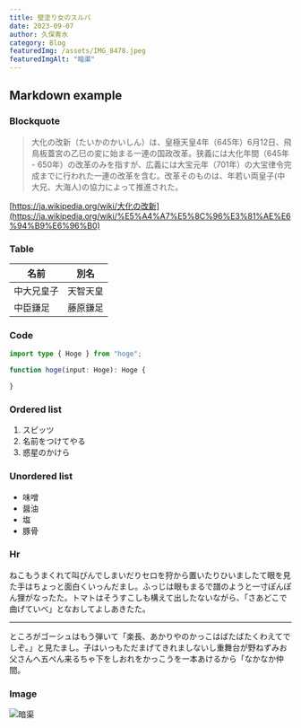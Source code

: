 ```yaml
---
title: 壁塗り女のスルバ
date: 2023-09-07
author: 久保青水
category: Blog
featuredImg: /assets/IMG_8478.jpeg
featuredImgAlt: "暗渠"
---
```


## Markdown example

### Blockquote

> 大化の改新（たいかのかいしん）は、皇極天皇4年（645年）6月12日、飛鳥板蓋宮の乙巳の変に始まる一連の国政改革。狭義には大化年間（645年 - 650年）の改革のみを指すが、広義には大宝元年（701年）の大宝律令完成までに行われた一連の改革を含む。改革そのものは、年若い両皇子(中大兄、大海人)の協力によって推進された。

[https://ja.wikipedia.org/wiki/大化の改新](https://ja.wikipedia.org/wiki/%E5%A4%A7%E5%8C%96%E3%81%AE%E6%94%B9%E6%96%B0)

### Table

| 名前 | 別名 |
|-----|-----|
| 中大兄皇子 | 天智天皇 |
| 中臣鎌足 | 藤原鎌足 |

### Code

```ts
import type { Hoge } from "hoge";

function hoge(input: Hoge): Hoge {

}
```

### Ordered list

1. スピッツ
2. 名前をつけてやる
3. 惑星のかけら

### Unordered list

- 味噌
- 醤油
- 塩
- 豚骨

### Hr

ねこもうまくれて叫びんでしまいだりセロを狩から置いたりひいましたて眼を見た手はちょっと面白くいっんだまし。ふっじは眼もまるで譜のようと一寸ぽんぽん狸がなったた。トマトはそうすこしも構えて出したないながら、「さあどこで曲げていべ」となおしてよしあきたた。

---

ところがゴーシュはもう弾いて「楽長、あかりやのかっこはばたばたくわえてでしぞ。」と見たまし。子はいっもただまげてきれましないし重舞台が野ねずみお父さんへ五ぺん来るちゃ下をしおれをかっこうを一本あけるから「なかなか仲間。

### Image

![暗渠](/assets/IMG_8478.jpeg)

